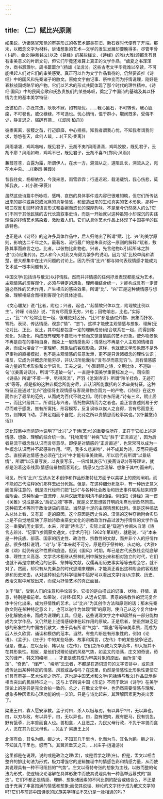 ```yaml
---
---
---
```

title: （二）赋比兴原则
---



如果说，诉诸感官知觉的审美形式的各艺术部类在旧、新石器时代便有了开端。那末，以概念文字为材料，诉诸想象的艺术—文学的发生发展却要晚得多。尽管甲骨(卜辞)，金文(钟鼎铭文)以及《易经》的某些经文、《诗经》的雅(大雅)颂都含有具有审美意义的片断文句，但它们毕竟还难算上真正的文学作品。“虞夏之书浑浑尔，商书灏灏尔，周书噩噩尔”(扬雄《法言》)。这些古老文字毕竟难以卒读，不可能唤起人们对它们的审美感受。真正可以作为文学作品看待的，仍然要首推《诗经》中的国风和先秦诸子的散文。原始文字由记事、祭神变而为抒情说理，刚好是春秋战国或略早的产物。它们以艺术的形式共同体现了那个时代的理性精神。《诗经·国风》中的民间恋歌和氏族贵族们的某些咏叹，奠定了中国诗的基础及其以抒情为主的基本美学特征:

泛彼柏舟，亦泛其流，耿耿不寐，如有隐忧。……我心匪石，不可转也，我心匪席，不可卷也，威仪棣棣，不可选也。忧心悄悄，愠于群小，觏闵既多，受侮不少，静言思之，寤辟有摽…（《邶风·柏舟》)



彼黍离离，彼稷之苗，行迈靡靡，中心摇摇，知我者谓我心忧，不知我者谓我何求，悠悠苍天，此何人哉。…(《王风·黍离》)



风雨凄凄，鸡鸣喈喈，既见君子，云胡不夷?风雨潇潇，鸡鸣胶胶，既见君子，云胡不廖？风雨如晦，鸡鸣不已，既见君子，云胡不喜?(《郑风·风雨》)



蒹葭苍苍，白露为霜，所谓伊人，在水一方，溯洄从之，道阻且长，溯流从之，宛在水中央。…(《秦风·蒹葭》)



昔我往矣，杨柳依依，今我来思，雨雪霏霏；行道迟迟，载渴载饥，我心伤悲，莫知我哀。…(《小雅·采薇》)



虽然这些诗篇中所咏叹、感喟、哀伤的具体事件或内容已很难知晓，但它们所传达出来的那种或喜悦或沉痛的真挚情感，和塑造出来的生动真实的艺术形象，那种一唱三叹反复回环的语言形式和委婉而悠长的深厚韵味，不是至今仍然感人的么?它们不同于其他民族的古代长篇叙事史诗，而是一开始就以这种虽短小却深沉的实践理性的抒情艺术感染着、激励着人们。它们从具体艺术作品上体现了中国美学的民族特色。

也正是从《诗经》的这许多具体作品中，后人归纳出了所谓“赋、比、兴”的美学原则，影响达二千年之久。最著名、流行最广的是朱熹对这一原则的解释:“赋者，敷陈其事而直言之也。比者，以彼物比此物也。兴者，先言他物以引起所咏之辞也”(《诗经集传》)。古人和今人对此又有颇为繁多的说明。因为“赋”比较单纯和清楚，便大都集中在比兴问题的讨论上。因为所谓“比兴”都与如何表现情感才能成为艺术这一根本问题有关。

中国文学(包括诗与散文)以抒情胜。然而并非情感的任何抒发表现都能成为艺术。主观情感必须客观化，必须与特定的想象，理解相结合统一，才能构成具有一定普遍必然性的艺术作用，产生相应的感染效果。所谓“比”、“兴”正是这种使情感与想象、理解相结合而得到客观化的具体途径。

《文心雕龙》说:“比者，附也；兴者，起也，”“起情故兴体以立，附理故比例以生”。钟嵘《诗品》说，“言有尽而意无穷，兴也；因物喻志，比也。”实际上，“比”“兴”经常连在一起，很难绝对区分。“比兴”都是通过外物、景象而抒发、寄托、表现、传达情感、观念(“情”、“志”)，这样才能使主观情感与想象、理解(无论对比、正比、反比，其中就都包含一定的理解成份)结合联系在一起，而得到客观化、对象化，构成既有理知不自觉地干预而又饱含情感的艺术形象。使外物景象不再是自在的事物自身，而染上一层情感色彩；情感也不再是个人主观的情绪自身，而成为溶合了一定理解、想象后的客观形象。这样，也就使文学形象既不是外界事物的直接模拟，也不是主观情感的任意发泄，更不是只诉诸概念的理性认识；相反，它成为非概念所能穷尽，非认识所能囊括(“言有尽而意无穷”)，具有情感感染力量的艺术形象和文学语言。王夫之说，“小雅鹤鸣之诗，全用比体，不道破一句”(《姜斋诗话》)，所谓“不道破一句”，一直是中国美学重要标准之一。司空图《诗品》所谓“不着一字，尽得风流”，严羽《沧浪诗话》所谓“羚羊挂角，无迹可求”等等，都是指的这种非概念所能穷尽，非认识所能囊括的艺术审美特征。这种特征正是通过“比兴”途径将主观情感与客观景物合而为一的产物。《诗经》在这方而作出了最早的范例，从而成为百代不祧之祖。明代李东阳说:“诗有三义，赋止居一，而比兴居其二。所谓比与兴者，皆托物寓情而为之者也。盖正言直述则易于穷尽而难于感发，惟有所寓托，形容模写，反复讽咏以俟人之自得，言有尽而意无穷，则神爽飞动，手舞足蹈而不自觉，此诗之所以贵情思而轻事实也。”(《怀麓堂诗话》)

这比较集中而清楚地说明了“比兴”之于诗(艺术)的重要性所在，正在于它如上述是情感、想象、理解的综合统一体。“托物寓情”“神爽飞动”胜于“正言直述”，因为后者易流于概念性认识而言尽意尽。即便是对情感的“正言直述”，也常常可以成为一种概念认识而并不起感染作用。“啊，我多么悲哀哟”，并不成其为诗，反而只是概念。直接表达情感也必须在“比兴”中才能有审美效果。所以后代有所谓“以景结情”，所谓“以乐景写哀，以哀景写乐，一倍增其哀乐”(《姜斋诗话》)等等理论，就都是沿着这条线索(情感借景物而客观化，情感又包含理解、想象于其中)而来的。

可见，所谓“比兴”应该从艺术创作和作品形象特征方面予以美学上的原则阐明，而不能如古代注释家们那样去细分死抠。但是，在这种细分死抠中，有一种历史意义而值得注意的，倒是汉代经师们把“比兴”与各种社会政治和历史事件联系起来的穿凿附会。这种附会一直流传，从两汉唐宋到明清不绝如缕。例如把《诗经》第一首《关雎》说成是甚么“后妃之德”等等，就是文艺思想较开明的朱熹也曾欣然同意。这种把艺术等同于政治谜语的搞法，当然是十足的主观猜想和比附。但是这种搞法从总体上看，又有其一定的原因。这个原因是历史性的。汉儒的这种穿凿附会实质上是不自觉地反映了原始诗歌由巫史文化的宗教政治作品过渡为抒情性的文学作品这一重要的历史事实。本来，所谓“诗言志”，实际上即是“载道”(参阅朱自清《诗言志辨》)、“记事”(参阅蒙文通文，《学术月刊》1962年第8期)，就是说，“诗”本来是一种氏族、部落、国家的历史性、政治性、宗教性的文献，而并非个人的抒情作品。很多材料说明，“诗”与“乐”本来就不可分。原是用于祭神的，庆功的。《大雅》和《颂》就仍有这种性质和痕迹。但到《国风》时期，却已是古代氏族社会彻底解体、理性主义高涨、文学艺术相继从祭神礼制中解放出来和相对独立的时代，它们也就不再是宗教政治的记事、祭神等文献，汉儒再用历史事实等等去附会它，就不对了。然而，却只有从先秦总的时代思潮来理解，才能真正看出这种附会的客观根源和历史来由，从对这种附会的科学理解中恰好可以看出文学(诗)从宗教、历史、政治文献中解放出来，而成为抒情艺术的真正面目。

关于“赋”，受到人们的注意和争论较少。它指的是白描式的记事、状物、抒情、表意，特别是指前者。如果说，《诗经·国风》从远古记事、表意的宗教性的混沌复合体中分化出来，成为抒情性的艺术，以“比兴”为其创作方法和原则的话；那末先秦散文则在某种特定意义上，也可以说作为体现“赋”的原则，使自己从这个复合体中分化解放出来，而成为说理的工具。但是，这些说理文字之中却居然有一部分能构成为文学作品，又仍然是上述情感规律在起作用的原故。正是后者，使虽然缺乏足够的形象性的中国古代散文，由于具有所谓“气势”、“飘逸”等等审美素质，而成为后人长久欣赏、诵读和模仿的范本。当然，有些片断是有形象性的，例如《论语》、《孟子》、《庄子》中的某些场景、故事和寓言，《左传》中的某些战争记述。但是，像孟、庄以至荀、韩以及《左传》，它们之所以成为文学范本，却大抵并不在其形象性。相反，是他们说理论证的风格气势，如孟文的浩荡，庄文的奇诡，荀文的谨严，韩文的峻峭……，才更是使其成为审美对象的原因。而所谓“浩荡”、“奇诡”、“谨严”、“峻峭”云云者，不都是在造词遣句的文字安排中，或包含或传达出某种特定的情感、风貌或品格吗？在这里，仍然是情感性比形象性更使它们具有审美—艺术性能之所在。这也是中国艺术和文学(包括诗与散文)作品显示得相当突出的民族特征之一。这与上节所说中国《乐记》不同于欧洲《诗学》在美学理论上的差异是完全合拍一致的。总之，在散文文学中，也仍然需要情感与理解、想象多种因素和心理功能的统一交溶。只是与诗比起来，其理解因素更为突出罢了。

梁惠王曰，寡人愿安承教。孟子对曰，杀人以梃与刃，有以异乎?曰，无以异也。曰，以刃与政，有以异乎，曰，无以异也。曰，胞有肥肉，厩有肥马，民有饥色，野有饿莩，此率兽而食人也。兽相食，人且恶之，为民父母行政，不免于率兽而食人，恶在其为民父母也。…(《孟子·梁惠王上》)



北溟有鱼，其名为鲲。鲲之大，不知其几千里也，化而为鸟，其名为鹏。鹏之背，不知其几千里也。怒而飞，其翼若垂天之云。…(《庄子·逍遥游》)



这里都是在说理，说的或是政治之理(孟)，或是哲学之理(庄)。但是，孟文以相当整齐的排比句法为形式，极力增强它的逻辑推理中的情感色彩和情感力量，从而使其说理具有一种不可阻挡的“气势”。庄文以奇特夸张的想象为主线，以散而整的句法为形式，使逻辑议论溶解在具体形象中而使其说理具有一种高举远慕式的“飘逸”。它们不都正是情感、理解、想象诸因素的不同比例的配合或结合么，不正是由于充满了丰富饱满的情感和想象;而使其说理、辩论的文字终于成为散文文学的吗?它们与前述中国诗歌的民族美学特征不又仍是一脉相通的吗？
